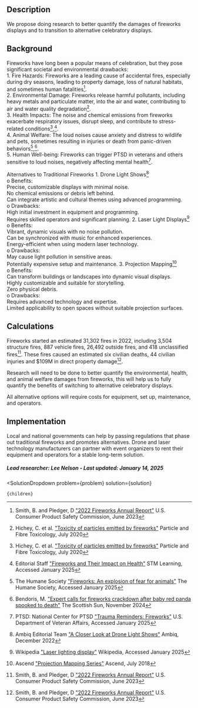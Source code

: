 


## Description
We propose doing research to better quantify the damages of fireworks displays and to transition to alternative celebratory displays.

## Background
Fireworks have long been a popular means of celebration, but they pose significant societal and environmental drawbacks:  
    1.	Fire Hazards: Fireworks are a leading cause of accidental fires, especially during dry seasons, leading to property damage, loss of natural habitats, and sometimes human fatalities[^"1"].  
    2.	Environmental Damage: Fireworks release harmful pollutants, including heavy metals and particulate matter, into the air and water, contributing to air and water quality degradation[^"2"].  
    3.	Health Impacts: The noise and chemical emissions from fireworks exacerbate respiratory issues, disrupt sleep, and contribute to stress-related conditions[^"2"],[^"3"].  
    4.	Animal Welfare: The loud noises cause anxiety and distress to wildlife and pets, sometimes resulting in injuries or death from panic-driven behaviors[^"4"],[^"5"].  
    5.	Human Well-being: Fireworks can trigger PTSD in veterans and others sensitive to loud noises, negatively affecting mental health[^"6"].

Alternatives to Traditional Fireworks
    1.	Drone Light Shows[^"7"]  
        o	Benefits:  
        Precise, customizable displays with minimal noise.  
        No chemical emissions or debris left behind.  
        Can integrate artistic and cultural themes using advanced programming.  
        o	Drawbacks:  
        High initial investment in equipment and programming.  
        Requires skilled operators and significant planning.
    2.	Laser Light Displays[^"8"]  
        o	Benefits:  
        Vibrant, dynamic visuals with no noise pollution.  
        Can be synchronized with music for enhanced experiences.  
        Energy-efficient when using modern laser technology.  
        o	Drawbacks:  
        May cause light pollution in sensitive areas.  
        Potentially expensive setup and maintenance.
    3.	Projection Mapping[^"9"]  
        o	Benefits:  
        Can transform buildings or landscapes into dynamic visual displays.  
        Highly customizable and suitable for storytelling.  
        Zero physical debris.  
        o	Drawbacks:  
        Requires advanced technology and expertise.  
        Limited applicability to open spaces without suitable projection surfaces.


## Calculations
Fireworks started an estimated 31,302 fires in 2022, including 3,504 structure fires, 887 vehicle fires, 26,492 outside fires, and 418 unclassified fires[^"1"]. These fires caused an estimated six civilian deaths, 44 civilian injuries and $109M in direct property damage[^"1"].

Research will need to be done to better quantify the environmental, health, and animal welfare damages from fireworks, this will help us to fully quantify the benefits of switching to alternative celebratory displays.

All alternative options will require costs for equipment, set up, maintenance, and operators.


## Implementation
Local and national governments can help by passing regulations that phase out traditional fireworks and promotes alternatives. Drone and laser technology manufacturers can partner with event organizers to rent their equipment and operators for a stable long-term solution.

##### Lead researcher: Lee Nelson - Last updated: January 14, 2025

[^"1"]: Smith, B. and Pledger, D ["2022 Fireworks Annual Report"](https://www.cpsc.gov/s3fs-public/2022-Fireworks-Annual-Report.pdf) U.S. Consumer Product Safety Commission, June 2023

[^"2"]: Hichey, C. et al. ["Toxicity of particles emitted by fireworks"]( https://doi.org/10.1186/s12989-020-00360-4) Particle and Fibre Toxicology, July 2020

[^"3"]: Editorial Staff ["Fireworks and Their Impact on Health"]( https://stmlearning.com/news/all-blog-posts/fireworks-and-their-impact-on-health/) STM Learning, Accessed January 2025

[^"4"]: The Humane Society ["Fireworks: An explosion of fear for animals"](https://www.humanesociety.org/resources/fireworks-explosion-fear-animals) The Humane Society, Accessed January 2025

[^"5"]: Bendoris, M. ["Expert calls for fireworks crackdown after baby red panda spooked to death"](https://www.thescottishsun.co.uk/news/13867954/expert-calls-fireworks-crackdown-baby-red-panda-spooked-death/) The Scottish Sun, November 2024

[^"6"]: PTSD: National Center for PTSD ["Trauma Reminders: Fireworks"]( https://www.ptsd.va.gov/understand/what/fireworks_ptsd.asp) U.S. Department of Veteran Affairs, Accessed January 2025

[^"7"]: Ambiq Editorial Team ["A Closer Look at Drone Light Shows"](https://ambiq.com/blog/a-closer-look-at-drone-light-shows/) Ambiq, December 2022

[^"8"]: Wikipedia ["Laser lighting display"](https://en.wikipedia.org/wiki/Laser_lighting_display) Wikipedia, Accessed January 2025

[^"9"]: Ascend ["Projection Mapping Series"](https://ascendstudios.com/pros-cons-of-projection-mapping/) Ascend, July 2018

  <SolutionDropdown 
    problem={problem} 
    solution={solution}
  >
    {children}
  </SolutionDropdown>